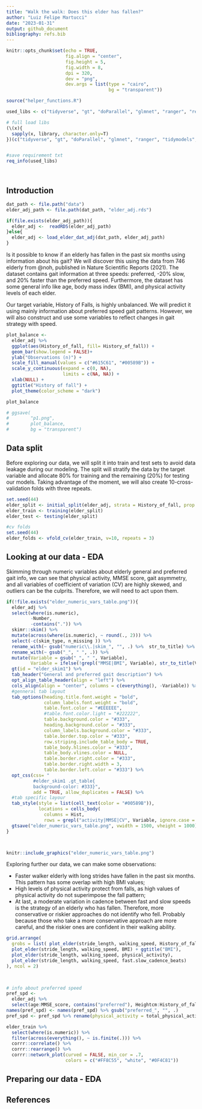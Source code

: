 ```yaml
---
title: "Walk the walk: Does this elder has fallen?"
author: "Luiz Felipe Martucci"
date: "2023-01-31"
output: github_document
bibliography: refs.bib 
---
```


```r
knitr::opts_chunk$set(echo = TRUE,
                      fig.align = "center",
                      fig.height = 5,
                      fig.width = 8,
                      dpi = 320,
                      dev = "png",
                      dev.args = list(type = "cairo",
                                      bg = "transparent"))
```

```r

source("helper_functions.R")

used_libs <- c("tidyverse", "gt", "doParallel", "glmnet", "ranger", "readxl", "tidymodels", "skimr", "gridExtra")

# full load libs
(\(x){
  sapply(x, library, character.only=T)
})(c("tidyverse", "gt", "doParallel", "glmnet", "ranger", "tidymodels", "gridExtra", "felib"))


#save requirement txt
req_info(used_libs)




```


## Introduction

```r

dat_path <- file.path("data")
elder_adj_path <- file.path(dat_path, "elder_adj.rds")

if(file.exists(elder_adj_path)){
  elder_adj <-  readRDS(elder_adj_path)
}else{
  elder_adj <- load_elder_dat_adj(dat_path, elder_adj_path)
}

```

Is it possible to know if an elderly has fallen in the past six months using information about his gait? We will discover this using the data from 746 elderly from @noh, published in Nature Scientific Reports (2021). The dataset contains gait information at three speeds: preferred, -20% slow, and 20% faster than the preferred speed. Furthermore, the dataset has some general info like age, body mass index (BMI), and physical activity levels of each elder.

Our target variable, History of Falls, is highly unbalanced. We will predict it using mainly information about preferred speed gait patterns. However, we will also construct and use some variables to reflect changes in gait strategy with speed. 

```r

plot_balance <-
  elder_adj %>% 
  ggplot(aes(History_of_fall, fill= History_of_fall)) +
  geom_bar(show.legend = FALSE)+
  ylab("Observations (n)") +
  scale_fill_manual(values = c("#615C61", "#00589B")) +
  scale_y_continuous(expand = c(0, NA),
                     limits = c(NA, NA)) +
  xlab(NULL) +
  ggtitle("History of fall") +
  plot_theme(color_scheme = "dark")

plot_balance

# ggsave(
#        "p1.png",
#        plot_balance,
#        bg = "transparent")


```

## Data split
Before exploring our data, we will split it into train and test sets to avoid data leakage during our modeling. The split will stratify the data by the target variable and allocate 80% for training and the remaining (20%) for testing our models. Taking advantage of the moment, we will also create 10-cross-validation folds with three repeats. 

```r
set.seed(44)
elder_split <- initial_split(elder_adj, strata = History_of_fall, prop = .8)
elder_train <- training(elder_split)
elder_test <- testing(elder_split)

#cv folds
set.seed(44)
elder_folds <- vfold_cv(elder_train, v=10, repeats = 3)

```


## Looking at our data - EDA

Skimming through numeric variables about elderly general and preferred gait info, we can see that physical activity,  MMSE score, gait asymmetry, and all variables of coefficient of variation (CV) are highly skewed, and outliers can be the culprits. Therefore, we will need to act upon them.

```r

if(!file.exists("elder_numeric_vars_table.png")){
  elder_adj %>% 
  select(where(is.numeric), 
         -Number, 
         -contains(".")) %>% 
  skimr::skim() %>%
  mutate(across(where(is.numeric), ~ round(., 2))) %>% 
  select(-c(skim_type, n_missing )) %>% 
  rename_with(~ gsub("numeric\\.|skim_", "", .) %>%  str_to_title) %>% 
  rename_with(~ gsub("_", " ", .)) %>% 
  mutate(Variable = gsub("_", " ", Variable),
         Variable = ifelse(!grepl("MMSE|BMI", Variable), str_to_title(Variable), Variable)) %>% 
  gt(id = "elder_skim1") %>% 
  tab_header("General and preferred gait description") %>%
  opt_align_table_header(align = "left") %>%
  cols_align(align = "center", columns = c(everything(), -Variable)) %>% 
  #genneral tab layout
  tab_options(heading.title.font.weight = "bold",
              column_labels.font.weight = "bold",
              table.font.color = "#EEEEEE",
              #table.font.color.light = "#222222",
              table.background.color = "#333",
              heading.background.color = "#333",
              column_labels.background.color = "#333",
              table.border.top.color = "#333",
              row.striping.include_table_body = TRUE,
              table_body.hlines.color = "#333",
              table_body.vlines.color = NULL,
              table.border.right.color = "#333",
              table.border.right.width = 3,
              table.border.left.color = "#333") %>% 
  opt_css(css= "
          #elder_skim1 .gt_table{
          background-color: #333}",
          add = TRUE, allow_duplicates = FALSE) %>% 
  #tab specific layour
  tab_style(style = list(cell_text(color = "#00589B")),
            locations = cells_body(
              columns = Hist,
              rows = grepl("activity|MMSE|CV", Variable, ignore.case = TRUE))) %>% 
  gtsave("elder_numeric_vars_table.png", vwidth = 1500, vheight = 1000)
}



knitr::include_graphics("elder_numeric_vars_table.png")


```


Exploring further our data, we can make some observations:

* Faster walker elderly with long strides have fallen in the past six months. This pattern has some overlap with high BMI values;
* High levels of physical activity protect from falls, as high values of physical activity do not superimpose the fall pattern;
* At last, a moderate variation in cadence between fast and slow speeds is the strategy of an elderly who has fallen. Therefore, more conservative or riskier approaches do not identify who fell. Probably because those who take a more conservative approach are more careful, and the riskier ones are confident in their walking ability.



```r



grid.arrange(
  grobs = list( plot_elder(stride_length, walking_speed, History_of_fall),
  plot_elder(stride_length, walking_speed, BMI) + ggtitle("BMI"),
  plot_elder(stride_length, walking_speed, physical_activity),
  plot_elder(stride_length, walking_speed, fast.slow_cadence_beats)
), ncol = 2)

               


```




```r
# info about preferred speed
pref_spd <-
  elder_adj %>% 
  select(age:MMSE_score, contains("preferred"), Heightcm:History_of_fall)
names(pref_spd) <- names(pref_spd) %>% gsub("preferred_", "", .)
pref_spd <- pref_spd %>% rename(physical_activity = total_physical_activity_MET_min_week)

elder_train %>% 
  select(where(is.numeric)) %>% 
  filter(across(everything(), ~ is.finite(.))) %>% 
  corrr::correlate() %>% 
  corrr::rearrange() %>% 
  corrr::network_plot(curved = FALSE, min_cor = .7,
                      colors = c("#FF8C55", "white", "#0F4C81"))

```




## Preparing our data - EDA





## References 

<div id="refs"></div>
